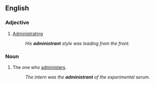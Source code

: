 ==English==

===Adjective===
{{en-adj|-}}

# [[administrating|Administrating]]
#:''His '''administrant''' style was leading from the front.''

===Noun===
{{en-noun}}

# The one who [[administer]]s.
#:''The intern was the '''administrant''' of the experimental serum.''